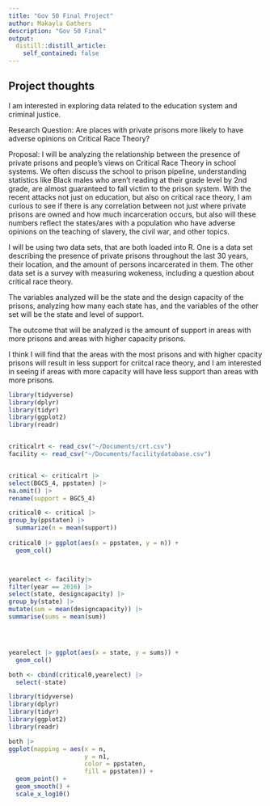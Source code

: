 ```yaml
---
title: "Gov 50 Final Project"
author: Makayla Gathers
description: "Gov 50 Final"
output:
  distill::distill_article:
    self_contained: false
---
```



## Project thoughts

I am interested in exploring data related to the education system and criminal justice. 

Research Question: Are places with private prisons more likely to have adverse opinions on Critical Race Theory?

Proposal: I will be analyzing the relationship between the presence of private prisons and people's views on Critical Race Theory in school systems. We often discuss the school to prison pipeline, understanding statistics like Black males who aren't reading at their grade level by 2nd grade, are almost guaranteed to fall victim to the prison system. With the recent attacks not just on education, but also on critical race theory, I am curious to see if there is any correlation between not just where private prisons are owned and how much incarceration occurs, but also will these numbers reflect the states/ares with a population who have adverse opinions on the teaching of slavery, the civil war, and other topics. 

I will be using two data sets, that are both loaded into R. One is a data set describing the presence of private prisons throughout the last 30 years, their location, and the amount of persons incarcerated in them. The other data set is a survey with measuring wokeness, including a question about critical race theory. 

The variables analyzed will be the state and the design capacity of the prisons, analyzing how many each state has, and the variables of the other set will be the state and level of support. 

The outcome that will be analyzed is the amount of support in areas with more prisons and areas with higher capacity prisons. 

I think I will find that the areas with the most prisons and with higher cpacity prisons will result in less support for criitcal race theory, and I am interested in seeing if areas with more capacity will have less support than areas with more prisons. 

```r
library(tidyverse)
library(dplyr)
library(tidyr)
library(ggplot2)
library(readr)


criticalrt <- read_csv("~/Documents/crt.csv")
facility <- read_csv("~/Documents/facilitydatabase.csv") 


critical <- criticalrt |>
select(BGC5_4, ppstaten) |>
na.omit() |>
rename(support = BGC5_4)

critical0 <- critical |>
group_by(ppstaten) |>
  summarize(n = mean(support)) 
 
critical0 |> ggplot(aes(x = ppstaten, y = n)) +
  geom_col()



yearelect <- facility|>
filter(year == 2016) |>
select(state, designcapacity) |>
group_by(state) |>
mutate(sum = mean(designcapacity)) |>
summarise(sums = mean(sum))




yearelect |> ggplot(aes(x = state, y = sums)) +
  geom_col()

both <- cbind(critical0,yearelect) |>
  select(-state)

```
```r
library(tidyverse)
library(dplyr)
library(tidyr)
library(ggplot2)
library(readr)

both |>
ggplot(mapping = aes(x = n,
                     y = n1,
                     color = ppstaten,
                     fill = ppstaten)) +
  geom_point() +
  geom_smooth() +
  scale_x_log10()
```







